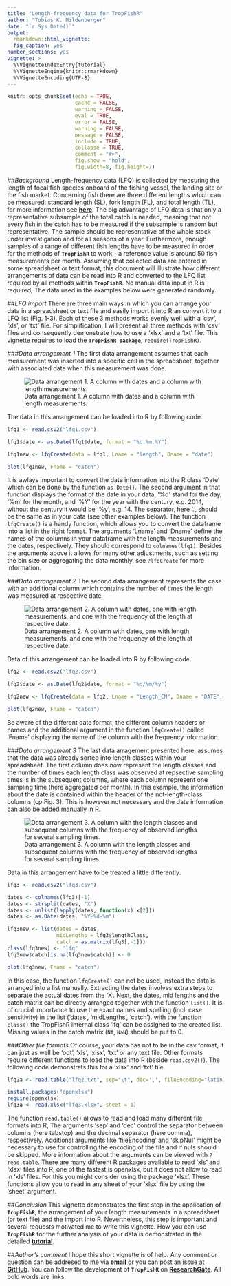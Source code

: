 ```yaml
---
title: "Length-frequency data for TropFishR"
author: "Tobias K. Mildenberger"
date: "`r Sys.Date()`"
output:
  rmarkdown::html_vignette:
  fig_caption: yes
number_sections: yes
vignette: >
  %\VignetteIndexEntry{tutorial}
  %\VignetteEngine{knitr::rmarkdown}
  %\VignetteEncoding{UTF-8}
---
```



	
```r
knitr::opts_chunk$set(echo = TRUE,
                      cache = FALSE,
                      warning = FALSE,
                      eval = TRUE,
                      error = FALSE,
                      warning = FALSE,
                      message = FALSE,
                      include = TRUE,
                      collapse = TRUE,
                      comment = "#>",
                      fig.show = "hold",
                      fig.width=8, fig.height=7)
```



##*Background*
Length-frequency data (LFQ) is collected by measuring the length of focal fish species onboard of the fishing vessel, the landing site or the fish market. Concerning fish there are three different lengths which can be measured: standard length (SL), fork length (FL), and total length (TL), for more information see [**here**](http://www.fao.org/docrep/003/T0535E/T0535E02.htm#ch2). The big advantage of LFQ data is that only a representative subsample of the total catch is needed, meaning that not every fish in the catch has to be measured if the subsample is random but representative. The sample should be representative of the whole stock under investigation and for all seasons of a year. Furthermore, enough samples of a range of different fish lengths have to be measured in order for the methods of **`TropFishR`** to work - a reference value is around 50 fish measurements per month. Assuming that collected data are entered in some spreadsheet or text format, this document will illustrate how different arrangements of data can be read into R and converted to the LFQ list required by all methods within **`TropFishR`**. No manual data input in R is required, The data used in the examples below were generated randomly.

	 
##*LFQ import*
There are three main ways in which you can arrange your data in a spreadsheet or text file and easily import it into R an convert it to a LFQ list (Fig. 1-3). Each of these 3 methods works evenly well with a 'csv', 'xls', or 'txt' file. For simplification, I will present all three methods with 'csv' files and consequently demonstrate how to use a 'xlsx' and a 'txt' file. This vignette requires to load the **`TropFishR package`**, ` require(TropFishR)`.
     


      
###*Data arrangement 1*
The first data arrangement assumes that each measurement was inserted into a specific cell in the spreadsheet, together with associated date when this measurement was done.


![Data arrangement 1. A column with dates and a column with length measurements.](LFQdat1.png)


The data in this arrangement can be loaded into R by following code.

```r
lfq1 <- read.csv2("lfq1.csv")

lfq1$date <- as.Date(lfq1$date, format = "%d.%m.%Y")

lfq1new <- lfqCreate(data = lfq1, Lname = "length", Dname = "date")

plot(lfq1new, Fname = "catch")
```

It is awlays important to convert the date information into the R class 'Date' which can be done by the function `as.Date()`. The second argument in that function displays the format of the date in your data, '%d' stand for the day, '%m' for the month, and '%Y' for the year with the century, e.g. 2014, without the century it would be '%y', e.g. 14. The separator, here '.', should be the same as in your data (see other examples below). The function `lfqCreate()` is a handy function, which allows you to convert the dataframe into a list in the right format. The arguments 'Lname' and 'Dname' define the names of the columns in your dataframe with the length measurements and the dates, respectively. They should correspond to `colnames(lfq1)`. Besides the arguments above it allows for many other adjustments, such as setting the bin size or aggregating the data monthly, see `?lfqCreate` for more information.



      
###*Data arrangement 2*
The second data arrangement represents the case with an additional column which contains the number of times the length was measured at respective date.


![Data arrangement 2. A column with dates, one with length measurements, and one with the frequency of the length at respective date.](LFQdat2.png)

Data of this arrangement can be loaded into R by following code.

```r
lfq2 <- read.csv2("lfq2.csv")

lfq2$date <- as.Date(lfq2$date, format = "%d/%m/%y")

lfq2new <- lfqCreate(data = lfq2, Lname = "Length_CM", Dname = "DATE", Fname = "Frequency")

plot(lfq2new, Fname = "catch")
```
Be aware of the different date format, the different column headers or names and the additional argument in the function `lfqCreate()` called 'Fname' displaying the name of the column with the frequency information.

      
###*Data arrangement 3*
The last data arragement presented here, assumes that the data was already sorted into length classes within your spreadsheet. The first column does now represent the length classes and the number of times each length class was observed at repsective sampling times is in the subsequent columns, where each column represent one sampling time (here aggregated per month). In this example, the information about the date is contained within the header of the not-length-class columns (cp Fig. 3). This is however not necessary and the date information can also be added manually in R.

![Data arrangement 3. A column with the length classes and subsequent columns with the frequency of observed lengths for several sampling times.](LFQdat3.png)

Data in this arrangement have to be treated a little differently:

```r
lfq3 <- read.csv2("lfq3.csv")

dates <- colnames(lfq3)[-1]
dates <- strsplit(dates, "X")
dates <- unlist(lapply(dates, function(x) x[2]))
dates <- as.Date(dates, "%Y-%d-%m")

lfq3new <- list(dates = dates,
                midLengths = lfq3$lengthClass,
                catch = as.matrix(lfq3[,-1]))
class(lfq3new) <- "lfq"
lfq3new$catch[is.na(lfq3new$catch)] <- 0

plot(lfq3new, Fname = "catch")
```
In this case, the function `lfqCreate()` can not be used, instead the data is arranged into a list manually. Extracting the dates involves extra steps to separate the actual dates from the 'X'. Next, the dates, mid lengths and the catch matrix can be directly arranged together with the function `list()`. It is of crucial importance to use the exact names and spelling (incl. case sensitivity) in the list ('dates', 'midLengths', 'catch'). with the function `class()` the TropFishR internal class 'lfq' can be assigned to the created list. Missing values in the catch matrix (`NA`, `NaN`) should be put to 0.


###*Other file formats*
Of course, your data has not to be in the csv format, it can just as well be 'odt', 'xls', 'xlsx', 'txt' or any text file. Other formats require different functions to load the data into R (beside `read.csv2()`). The following code demonstrats this for a 'xlsx' and 'txt' file.


```r
lfq2a <- read.table("lfq2.txt", sep="\t", dec=',', fileEncoding="latin1", skipNul=TRUE)

install.packages("openxlsx")
require(openxlsx)
lfq3a <- read.xlsx("lfq3.xlsx", sheet = 1)

```

The function `read.table()` allows to read and load many different file formats into R, The arguments 'sep' and 'dec' control the separator between columns (here tabstop) and the decimal separator (here comma), respectively. Additional arguments like 'fileEncoding' and 'skipNul' might be necessary to use for controlling the encoding of the file and if nuls should be skipped. More information about the arguments can be viewed with `?read.table`. There are many different R packages available to read 'xls' and 'xlsx' files into R, one of the fastest is openxlsx, but it does not allow to read in 'xls' files. For this you might consider using the package 'xlsx'. These functions allow you to read in any sheet of your 'xlsx' file by using the 'sheet' argument.



##*Conclusion*
This vignette demonstrates the first step in the application of **`TropFishR`**, the arrangement of your length measurements in a spreadsheet (or text file) and the import into R. Nevertheless, this step is important and several requests motivated me to write this vignette. How you can use **`TropFishR`** for the further analysis of your data is demonstrated in the detailed [**tutorial**](https://rawgit.com/tokami/TropFishR/master/inst/doc/tutorial.html).



##*Author's comment*
I hope this short vignette is of help. Any comment or question can be addresed to me via [**email**](mailto:t.k.mildenberger@gmail.com) or you can post an issue at [**GitHub**](https://github.com/tokami/TropFishR/issues). You can follow the development of **`TropFishR`** on [**ResearchGate**](https://www.researchgate.net/project/TropFishR?_esc=homefeed&_viewIds%5B0%5D=hVPmo2RDCok60qGq2z0JOroN&_viewIds%5B1%5D=zyj0j6jnUgNvrPXMrG9rouAP). All bold words are links.






